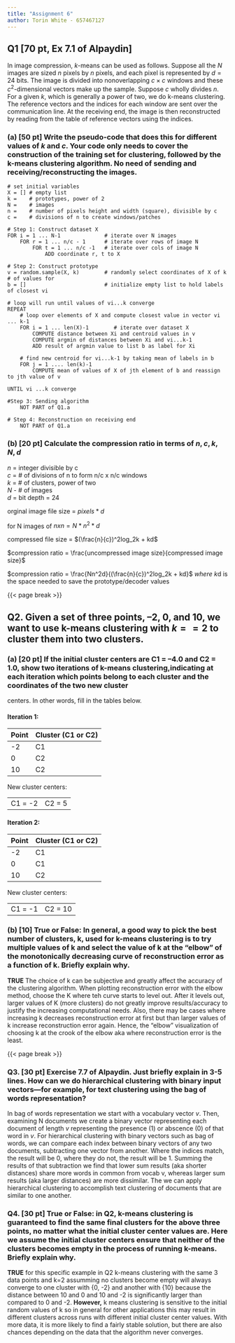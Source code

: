 ```yaml
---
title: "Assignment 6"
author: Torin White - 657467127
---
```


## Q1 [70 pt, Ex 7.1 of Alpaydin] 
In image compression, $k$-means can be used as follows. Suppose all the $N$
images are sized $n$ pixels by $n$ pixels, and each pixel is represented by $d = 24$ bits. The image is divided into nonoverlapping $c×c$ windows and these $c^2$-dimensional vectors make up the sample. Suppose $c$ wholly divides $n$. For a given $k$, which is generally a power of two, we do k-means clustering. The
reference vectors and the indices for each window are sent over the communication line. At the receiving end, the image is then reconstructed by reading from the table of reference vectors using the indices.


### (a) [50 pt] Write the pseudo-code that does this for different values of $k$ and $c$. Your code only needs to cover the construction of the training set for clustering, followed by the k-means clustering algorithm. No need of sending and receiving/reconstructing the images.  

```
# set initial variables 
X = [] # empty list
k =    # prototypes, power of 2
N =    # images
n =    # number of pixels height and width (square), divisible by c
c =    # divisions of n to create windows/patches

# Step 1: Construct dataset X
FOR i = 1 ... N-1              # iterate over N images
    FOR r = 1 ... n/c - 1      # iterate over rows of image N
        FOR t = 1 ... n/c -1   # iterate over cols of image N
            ADD coordinate r, t to X
            
# Step 2: Construct prototype
v = random.sample(X, k)        # randomly select coordinates of X of k # of values for
b = []                         # initialize empty list to hold labels of closest vi

# loop will run until values of vi...k converge
REPEAT
    # loop over elements of X and compute closest value in vector vi ... k-1
    FOR i = 1 ... len(X)-1        # iterate over dataset X
        COMPUTE distance between Xi and centroid values in v
        COMPUTE argmin of distances between Xi and vi...k-1
        ADD result of argmin value to list b as label for Xi
    
    # find new centroid for vi...k-1 by taking mean of labels in b
    FOR j = 1 .... len(k)-1
        COMPUTE mean of values of X of jth element of b and reassign to jth value of v

UNTIL vi ...k converge

#Step 3: Sending algorithm
    NOT PART of Q1.a
    
# Step 4: Reconstruction on receiving end
    NOT PART of Q1.a

```


### (b) [20 pt] Calculate the compression ratio in terms of $n, c, k, N, d$


$n$ = integer divisible by c  
$c$ = # of divisions of n to form n/c x n/c windows  
$k$ = # of clusters, power of two  
$N$ - # of images  
$d$ = bit depth = 24  


orginal image file size = $pixels*d$

for N images of $n x n = N * n^2 * d$

compressed file size = $(\frac{n}{c})^2log_2k + kd$


$compression ratio = \frac{uncompressed image size}{compressed image size}$

$compression ratio = \frac{Nn^2d}{(\frac{n}{c})^2log_2k + kd}$  *where k*d is the space needed to save the prototype/decoder values


{{< page break >}}

## Q2. Given a set of three points, –2, 0, and 10, we want to use k-means clustering with $k == 2$ to cluster them into two clusters.

### (a) [20 pt] If the initial cluster centers are C1 = –4.0 and C2 = 1.0, show two iterations of k-means clustering,indicating at each iteration which points belong to each cluster and the coordinates of the two new cluster
centers. In other words, fill in the tables below.

#### Iteration 1: 

|Point|Cluster (C1 or C2)|
|---  | ---|
| -2  | C1 |
| 0   | C2 |
| 10  | C2 |

New cluster centers:

|   |   |
|---|---|
|C1 = -2 | C2 = 5 |

#### Iteration 2:

|Point|Cluster (C1 or C2)|
|---  | ---|
| -2  | C1 |
| 0   | C1 |
| 10  | C2 |

New cluster centers:

|   |   |
|---|---|
|C1 = -1 | C2 = 10 |


### (b) [10] True or False: In general, a good way to pick the best number of clusters, k, used for k-means clustering is to try multiple values of k and select the value of k at the “elbow” of the monotonically decreasing curve of reconstruction error as a function of k. Briefly explain why.

**TRUE** The choice of k can be subjective and greatly affect the accuracy of the clustering algorithm. When plotting reconstruction error with the elbow method, choose the K where teh curve starts to level out. After it levels out, larger values of K (more clusters) do not greatly improve results/accuracy to justify the increasing computational needs. Also, there may be cases where increasing k decreases reconstruction error at first but than larger values of k increase reconstruction error again. Hence, the "elbow" visualization of choosing k at the crook of the elbow aka where reconstruction error is the least.

{{< page break >}}


### Q3. [30 pt] Exercise 7.7 of Alpaydin. Just briefly explain in 3-5 lines. How can we do hierarchical clustering with binary input vectors—for example, for text clustering using the bag of words representation?

In bag of words representation we start with a vocabulary vector $v$. Then, examining N documents we create a binary vector representing each document of length $v$ representing the presence (1) or abscence (0) of that word in $v$. For hierarchical clustering with binary vectors such as bag of words, we can compare each index between binary vectors of any two documents, subtracting one vector from another. Where the indices match, the result will be 0, where they do not, the result will be 1. Summing the results of that subtraction we find that lower sum results (aka shorter distances) share more words in common from vocab v, whereas larger sum results (aka larger distances) are more dissimilar. The we can apply hierarchical clustering to accomplish text clustering of documents that are similar to one another. 



### Q4. [30 pt] True or False: in Q2, k-means clustering is guaranteed to find the same final clusters for the above three points, no matter what the initial cluster center values are. Here we assume the initial cluster centers ensure that neither of the clusters becomes empty in the process of running k-means. Briefly explain why.

**TRUE** for this specific example in Q2 k-means clustering with the same 3 data points and k=2 assumming no clusters become empty will always converge to one cluster with {0, -2} and another with {10} because the distance between 10 and 0 and 10 and -2 is significantly larger than compared to 0 and -2. **However,** k means clustering is sensitive to the initial random values of k so in general for other applications this may result in different clusters across runs with different initial cluster center values. With more data, it is more likely to find a fairly stable solution, but there are also chances depending on the data that the algorithm never converges. 